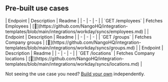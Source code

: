 
## Pre-built use cases

<AccordionGroup>


<Accordion title="Employees">
| Endpoint | Description | Readme |
| - | - | - |
| `GET /employees` | Fetches Employees | [🔗](https://github.com/NangoHQ/integration-templates/blob/main/integrations/workday/syncs/employees.md) |
</Accordion>


<Accordion title="Groups">
| Endpoint | Description | Readme |
| - | - | - |
| `GET /groups` | Fetches Company groups | [🔗](https://github.com/NangoHQ/integration-templates/blob/main/integrations/workday/syncs/groups.md) |
</Accordion>


<Accordion title="Locations">
| Endpoint | Description | Readme |
| - | - | - |
| `GET /locations` | Fetches Company locations | [🔗](https://github.com/NangoHQ/integration-templates/blob/main/integrations/workday/syncs/locations.md) |
</Accordion>

</AccordionGroup>

<Tip>Not seeing the use case you need? [Build your own](https://docs.nango.dev/guides/customize/setup) independently.</Tip>
